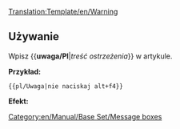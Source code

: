 <noinclude>[[Translation:Template/en/Warning]]</noinclude>{{en/Ambox| type  = content
| text  = <strong>Uwaga!</strong><br>{{{1|Treść ostrzeżenia.}}}
}}<noinclude>

==Używanie==
Wpisz <nowiki>{{</nowiki>'''uwaga/Pl'''|''treść ostrzeżenia''<nowiki>}}</nowiki> w artykule.

'''Przykład:'''
<pre>{{pl/Uwaga|nie naciskaj alt+f4}}</pre>
'''Efekt:'''
{{pl/Uwaga|nie naciskaj alt+f4}}
[[Category:en/Manual/Base Set/Message boxes]]</noinclude>